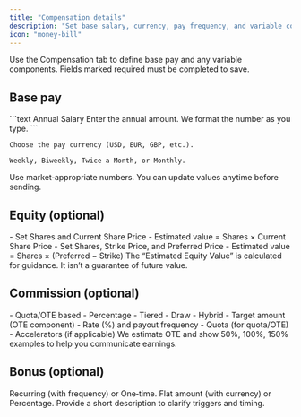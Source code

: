 ```yaml
---
title: "Compensation details"
description: "Set base salary, currency, pay frequency, and variable compensation."
icon: "money-bill"
---
```


Use the Compensation tab to define base pay and any variable components. Fields marked required must be completed to save.

## Base pay

<CodeGroup>
```text Annual Salary
Enter the annual amount. We format the number as you type.
```

```text Currency
Choose the pay currency (USD, EUR, GBP, etc.).
```

```text Payment Frequency
Weekly, Biweekly, Twice a Month, or Monthly.
```
</CodeGroup>

<Tip>
Use market‑appropriate numbers. You can update values anytime before sending.
</Tip>

## Equity (optional)

<Tabs>
<Tab title="RSUs">
- Set Shares and Current Share Price  
- Estimated value = Shares × Current Share Price
</Tab>

<Tab title="Stock Options">
- Set Shares, Strike Price, and Preferred Price  
- Estimated value = Shares × (Preferred − Strike)
</Tab>
</Tabs>

<Info>
The “Estimated Equity Value” is calculated for guidance. It isn’t a guarantee of future value.
</Info>

## Commission (optional)

<AccordionGroup>
<Accordion title="Commission types">
- Quota/OTE based  
- Percentage  
- Tiered  
- Draw  
- Hybrid
</Accordion>
<Accordion title="Key fields">
- Target amount (OTE component)  
- Rate (%) and payout frequency  
- Quota (for quota/OTE)  
- Accelerators (if applicable)
</Accordion>
<Accordion title="Scenarios and OTE">
We estimate OTE and show 50%, 100%, 150% examples to help you communicate earnings.
</Accordion>
</AccordionGroup>

## Bonus (optional)

<Steps>
<Step title="Choose bonus type">
Recurring (with frequency) or One‑time.
</Step>
<Step title="Select amount type">
Flat amount (with currency) or Percentage.
</Step>
<Step title="Add details">
Provide a short description to clarify triggers and timing.
</Step>
</Steps>


